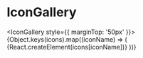 
<Meta title="style/Icons" />

# IconGallery

<IconGallery style={{ marginTop: '50px' }}>
  {Object.keys(icons).map((iconName) => (
    <IconItem key={iconName} name={iconName}>
      {React.createElement(icons[iconName])}
    </IconItem>
  ))}
</IconGallery>
